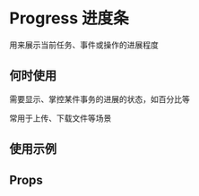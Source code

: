 # Progress 进度条

用来展示当前任务、事件或操作的进展程度

## 何时使用

需要显示、掌控某件事务的进展的状态，如百分比等

常用于上传、下载文件等场景

## 使用示例

<!-- Inject Stories -->

## Props

<!-- Inject Props -->
